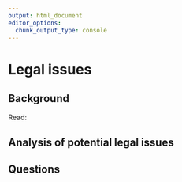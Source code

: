 ```yaml
---
output: html_document
editor_options:
  chunk_output_type: console
---
```


# Legal issues

## Background

Read: 


## Analysis of potential legal issues


## Questions
